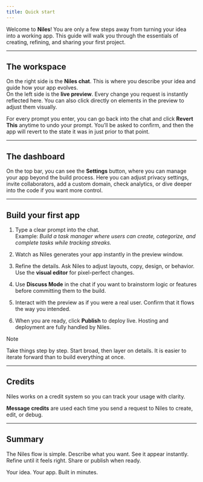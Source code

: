 ```yaml
---
title: Quick start
---
```


Welcome to **Niles**! You are only a few steps away from turning your idea into a working app. This guide will walk you through the essentials of creating, refining, and sharing your first project.

---

## The workspace

On the right side is the **Niles chat**. This is where you describe your idea  and guide how your app evolves.  
On the left side is the **live preview**. Every change you request is instantly reflected here. You can also click directly on elements in the preview to adjust them visually.

<Note>
  For every prompt you enter, you can go back into the chat and click <b>Revert This</b> anytime to undo your prompt.
  You’ll be asked to confirm, and then the app will revert to the state it was in just prior to that point.
</Note>


---

## The dashboard

On the top bar, you can see the **Settings** button, where you can manage your app beyond the build process. Here you can adjust privacy settings, invite collaborators, add a custom domain, check analytics, or dive deeper into the code if you want more control.

---


## Build your first app

1. Type a clear prompt into the chat.  
   Example: *Build a task manager where users can create, categorize, and complete tasks while tracking streaks.*

2. Watch as Niles generates your app instantly in the preview window.

3. Refine the details. Ask Niles to adjust layouts, copy, design, or behavior. Use the **visual editor** for pixel-perfect changes.  
   
4. Use **Discuss Mode** in the chat if you want to brainstorm logic or features before committing them to the build.  

5. Interact with the preview as if you were a real user. Confirm that it flows the way you intended.

6. When you are ready, click **Publish** to deploy live. Hosting and deployment are fully handled by Niles.

> [!note]
> Take things step by step. Start broad, then layer on details. It is easier to iterate forward than to build everything at once.

---

## Credits

Niles works on a credit system so you can track your usage with clarity.  

**Message credits** are used each time you send a request to Niles to create, edit, or debug.  

---

## Summary

The Niles flow is simple. Describe what you want. See it appear instantly. Refine until it feels right. Share or publish when ready.  

Your idea. Your app. Built in minutes.
